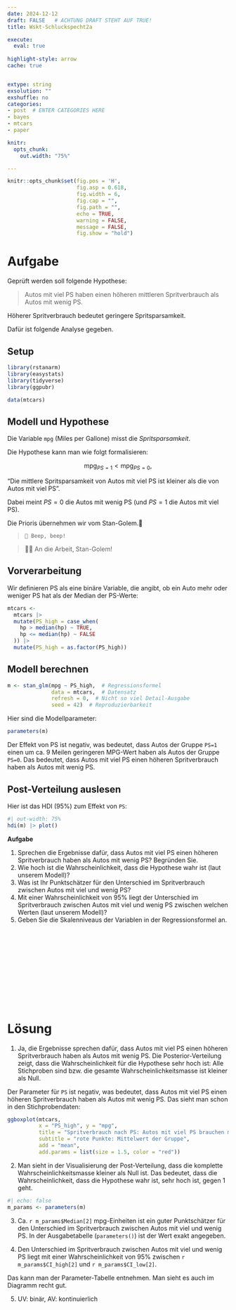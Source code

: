 ```yaml
---
date: 2024-12-12
draft: FALSE   # ACHTUNG DRAFT STEHT AUF TRUE!
title: Wskt-Schluckspecht2a 

execute: 
  eval: true 
  
highlight-style: arrow 
cache: true


extype: string
exsolution: ""
exshuffle: no
categories:
- post  # ENTER CATEGORIES HERE
- bayes
- mtcars
- paper

knitr:
  opts_chunk:
    out.width: "75%"

---
```









```r
knitr::opts_chunk$set(fig.pos = 'H',
                      fig.asp = 0.618,
                      fig.width = 6,
                      fig.cap = "", 
                      fig.path = "",
                      echo = TRUE, 
                      warning = FALSE,
                      message = FALSE,
                      fig.show = "hold")
```







# Aufgabe


Geprüft werden soll folgende Hypothese:

>    Autos mit viel PS haben einen höheren mittleren Spritverbrauch als Autos mit wenig PS.


Höherer Spritverbrauch bedeutet geringere Spritsparsamkeit.


Dafür ist folgende Analyse gegeben.



## Setup

```r
library(rstanarm)
library(easystats)
library(tidyverse)
library(ggpubr)
```

```r
data(mtcars)
```


## Modell und Hypothese

Die Variable `mpg` (Miles per Gallone) misst die *Spritsparsamkeit*.

Die Hypothese kann man wie folgt formalisieren:

$$\text{mpg}_{PS=1} < \text{mpg}_{PS=0},$$

"Die mittlere Spritsparsamkeit von Autos mit viel PS ist kleiner als die von Autos mit viel PS".

Dabei meint $PS=0$ die Autos mit wenig PS (und $PS=1$ die Autos mit viel PS).

Die Prioris übernehmen wir vom Stan-Golem.🤖

>     🤖 Beep, beep!

>   👩‍🏫 An die Arbeit, Stan-Golem!


## Vorverarbeitung

Wir definieren PS als eine binäre Variable, die angibt, ob ein Auto mehr oder weniger PS hat als der Median der PS-Werte:


```r
mtcars <-
  mtcars |> 
  mutate(PS_high = case_when(
    hp > median(hp) ~ TRUE,
    hp <= median(hp) ~ FALSE
  )) |> 
  mutate(PS_high = as.factor(PS_high))
```


## Modell berechnen


```r
m <- stan_glm(mpg ~ PS_high,  # Regressionsformel
              data = mtcars,  # Datensatz
              refresh = 0,  # Nicht so viel Detail-Ausgabe
              seed = 42)  # Reproduzierbarkeit
```


Hier sind die Modellparameter:

```r
parameters(m)
```

Der Effekt von PS ist negativ, was bedeutet, dass Autos der Gruppe `PS=1` einen um ca. 9 Meilen geringeren MPG-Wert haben als Autos der Gruppe `PS=0`. Das bedeutet, dass Autos mit viel PS einen höheren Spritverbrauch haben als Autos mit wenig PS.



## Post-Verteilung auslesen

Hier ist das HDI (95%) zum Effekt von `PS`:   

```r
#| out-width: 75%
hdi(m) |> plot()
```



**Aufgabe**

1. Sprechen die Ergebnisse dafür, dass Autos mit viel PS einen höheren Spritverbrauch haben als Autos mit wenig PS? Begründen Sie.
2. Wie hoch ist die Wahrscheinlichkeit, dass die Hypothese wahr ist (laut unserem Modell)?
3. Was ist Ihr Punktschätzer für den Unterschied im Spritverbrauch zwischen Autos mit viel und wenig PS? 
4. Mit einer Wahrscheinlichkeit von 95% liegt der Unterschied im Spritverbrauch zwischen Autos mit viel und wenig PS zwischen welchen Werten (laut unserem Modell)? 
5. Geben Sie die Skalenniveaus der Variablen in der Regressionsformel an.

</br>
</br>
</br>
</br>
</br>
</br>
</br>
</br>
</br>
</br>

# Lösung


1. Ja, die Ergebnisse sprechen dafür, dass Autos mit viel PS einen höheren Spritverbrauch haben als Autos mit wenig PS. Die Posterior-Verteilung zeigt, dass die Wahrscheinlichkeit für die Hypothese sehr hoch ist: Alle Stichproben sind bzw. die gesamte Wahrscheinlichkeitsmasse ist kleiner als Null.

Der Parameter für `PS` ist negativ, was bedeutet, dass Autos mit viel PS einen höheren Spritverbrauch haben als Autos mit wenig PS. Das sieht man schon in den Stichprobendaten:


    
```r
ggboxplot(mtcars, 
          x = "PS_high", y = "mpg", 
          title = "Spritverbrauch nach PS: Autos mit viel PS brauchen mehr Sprit als Autos mit wenig PS",
          subtitle = "rote Punkte: Mittelwert der Gruppe",
          add = "mean", 
          add.params = list(size = 1.5, color = "red"))
```

2. Man sieht in der Visualisierung der Post-Verteilung, dass die komplette Wahrscheinlichkeitsmasse kleiner als Null ist. Das bedeutet, dass die Wahrscheinlichkeit, dass die Hypothese wahr ist, sehr hoch ist, gegen 1 geht.




```r
#| echo: false
m_params <- parameters(m)
```


3. Ca. `r m_params$Median[2]` mpg-Einheiten ist ein guter Punktschätzer für den Unterschied im Spritverbrauch zwischen Autos mit viel und wenig PS.
In der Ausgabetabelle (`parameters()`) ist der Wert exakt angegeben.




4. Den Unterschied im Spritverbrauch zwischen Autos mit viel und wenig PS liegt mit einer Wahrscheinlichkeit von 95% zwischen `r m_params$CI_high[2]` und `r m_params$CI_low[2]`.

Das kann man der Parameter-Tabelle entnehmen. 
Man sieht es auch im Diagramm recht gut.

5. UV: binär, AV: kontinuierlich

